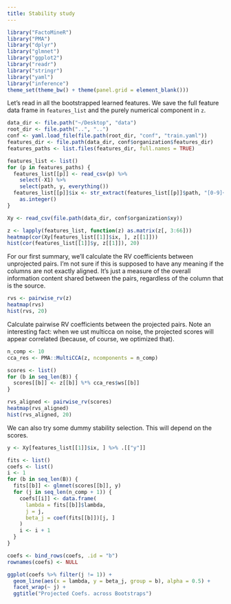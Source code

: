```yaml
---
title: Stability study
---
```



```r
library("FactoMineR")
library("PMA")
library("dplyr")
library("glmnet")
library("ggplot2")
library("readr")
library("stringr")
library("yaml")
library("inference")
theme_set(theme_bw() + theme(panel.grid = element_blank()))
```

Let's read in all the bootstrapped learned features. We save the full feature
data frame in `features_list` and the purely numerical component in `z`.

```r
data_dir <- file.path("~/Desktop", "data")
root_dir <- file.path("..", "..")
conf <- yaml.load_file(file.path(root_dir, "conf", "train.yaml"))
features_dir <- file.path(data_dir, conf$organization$features_dir)
features_paths <- list.files(features_dir, full.names = TRUE)

features_list <- list()
for (p in features_paths) {
  features_list[[p]] <- read_csv(p) %>%
    select(-X1) %>%
    select(path, y, everything())
  features_list[[p]]$ix <- str_extract(features_list[[p]]$path, "[0-9]+") %>%
    as.integer()
}

Xy <- read_csv(file.path(data_dir, conf$organization$xy))

z <- lapply(features_list, function(z) as.matrix(z[, 3:66]))
heatmap(cor(Xy[features_list[[1]]$ix, ], z[[1]]))
hist(cor(features_list[[1]]$y, z[[1]]), 20)
```

For our first summary, we'll calculate the RV coefficients between unprojected
pairs. I'm not sure if this is supposed to have any meaning if the columns are
not exactly aligned. It's just a measure of the overall information content
shared between the pairs, regardless of the column that is the source.

```r
rvs <- pairwise_rv(z)
heatmap(rvs)
hist(rvs, 20)
```

Calculate pairwise RV coefficients between the projected pairs. Note an
interesting fact: when we ust multicca on noise, the projected scores will
appear correlated (because, of course, we optimized that).

```r
n_comp <- 10
cca_res <- PMA::MultiCCA(z, ncomponents = n_comp)

scores <- list()
for (b in seq_len(B)) {
  scores[[b]] <- z[[b]] %*% cca_res$ws[[b]]
}

rvs_aligned <- pairwise_rv(scores)
heatmap(rvs_aligned)
hist(rvs_aligned, 20)
```

We can also try some dummy stability selection. This will depend on the scores.

```r
y <- Xy[features_list[[1]]$ix, ] %>% .[["y"]]

fits <- list()
coefs <- list()
i <- 1
for (b in seq_len(B)) {
  fits[[b]] <- glmnet(scores[[b]], y)
  for (j in seq_len(n_comp + 1)) {
    coefs[[i]] <- data.frame(
      lambda = fits[[b]]$lambda,
      j = j,
      beta_j = coef(fits[[b]])[j, ]
    )
    i <- i + 1
  }
}

coefs <- bind_rows(coefs, .id = "b")
rownames(coefs) <- NULL

ggplot(coefs %>% filter(j != 1)) +
  geom_line(aes(x = lambda, y = beta_j, group = b), alpha = 0.5) +
  facet_wrap(~ j) +
  ggtitle("Projected Coefs. across Bootstraps")
```
